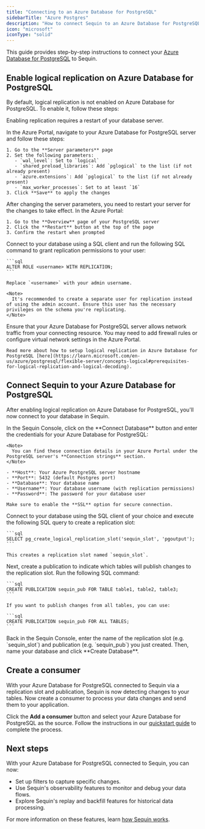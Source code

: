 ```yaml
---
title: "Connecting to an Azure Database for PostgreSQL"
sidebarTitle: "Azure Postgres"
description: "How to connect Sequin to an Azure Database for PostgreSQL"
icon: "microsoft"
iconType: "solid"
---
```


This guide provides step-by-step instructions to connect your [Azure Database for PostgreSQL](https://azure.microsoft.com/en-us/services/postgresql/) to Sequin.

## Enable logical replication on Azure Database for PostgreSQL

By default, logical replication is not enabled on Azure Database for PostgreSQL. To enable it, follow these steps:

<Warning>Enabling replication requires a restart of your database server.</Warning>

<Steps titleSize="h3">
  <Step title="Configure server parameters">
    In the Azure Portal, navigate to your Azure Database for PostgreSQL server and follow these steps:

    1. Go to the **Server parameters** page
    2. Set the following parameters:
       - `wal_level`: Set to `logical`
       - `shared_preload_libraries`: Add `pglogical` to the list (if not already present)
       - `azure.extensions`: Add `pglogical` to the list (if not already present)
       - `max_worker_processes`: Set to at least `16`
    3. Click **Save** to apply the changes
  </Step>
  <Step title="Restart the server">
    After changing the server parameters, you need to restart your server for the changes to take effect. In the Azure Portal:

    1. Go to the **Overview** page of your PostgreSQL server
    2. Click the **Restart** button at the top of the page
    3. Confirm the restart when prompted
  </Step>
  <Step title="Grant replication permissions">
    Connect to your database using a SQL client and run the following SQL command to grant replication permissions to your user:

    ```sql
    ALTER ROLE <username> WITH REPLICATION;
    ```

    Replace `<username>` with your admin username.

    <Note>
      It's recommended to create a separate user for replication instead of using the admin account. Ensure this user has the necessary privileges on the schema you're replicating.
    </Note>
  </Step>
  <Step title="Configure network access">
    Ensure that your Azure Database for PostgreSQL server allows network traffic from your connecting resource. You may need to add firewall rules or configure virtual network settings in the Azure Portal.

    Read more about how to setup logical replication in Azure Database for PostgreSQL [here](https://learn.microsoft.com/en-us/azure/postgresql/flexible-server/concepts-logical#prerequisites-for-logical-replication-and-logical-decoding).
  </Step>
</Steps>

## Connect Sequin to your Azure Database for PostgreSQL

After enabling logical replication on Azure Database for PostgreSQL, you'll now connect to your database in Sequin.

<Steps titleSize="h3">
  <Step title="Enter connection details in Sequin">
    In the Sequin Console, click on the **Connect Database** button and enter the credentials for your Azure Database for PostgreSQL:

    <Note>
      You can find these connection details in your Azure Portal under the PostgreSQL server's **Connection strings** section.
    </Note>

    - **Host**: Your Azure PostgreSQL server hostname
    - **Port**: 5432 (default Postgres port)
    - **Database**: Your database name
    - **Username**: Your database username (with replication permissions)
    - **Password**: The password for your database user

    Make sure to enable the **SSL** option for secure connection.
  </Step>
  <Step title="Create a replication slot">
    Connect to your database using the SQL client of your choice and execute the following SQL query to create a replication slot:

    ```sql
    SELECT pg_create_logical_replication_slot('sequin_slot', 'pgoutput');
    ```

    This creates a replication slot named `sequin_slot`.
  </Step>
  <Step title="Create a publication">
    Next, create a publication to indicate which tables will publish changes to the replication slot. Run the following SQL command:

    ```sql
    CREATE PUBLICATION sequin_pub FOR TABLE table1, table2, table3;
    ```

    If you want to publish changes from all tables, you can use:

    ```sql
    CREATE PUBLICATION sequin_pub FOR ALL TABLES;
    ```
  </Step>
  <Step title="Enter the replication slot details in Sequin">
    Back in the Sequin Console, enter the name of the replication slot (e.g. `sequin_slot`) and publication (e.g. `sequin_pub`) you just created. Then, name your database and click **Create Database**.
  </Step>
</Steps>

## Create a consumer

With your Azure Database for PostgreSQL connected to Sequin via a replication slot and publication, Sequin is now detecting changes to your tables. Now create a consumer to process your data changes and send them to your application.

Click the **Add a consumer** button and select your Azure Database for PostgreSQL as the source. Follow the instructions in our [quickstart guide](/quickstart) to complete the process.

## Next steps

With your Azure Database for PostgreSQL connected to Sequin, you can now:

* Set up filters to capture specific changes.
* Use Sequin's observability features to monitor and debug your data flows.
* Explore Sequin's replay and backfill features for historical data processing.

For more information on these features, learn [how Sequin works](/how-sequin-works).